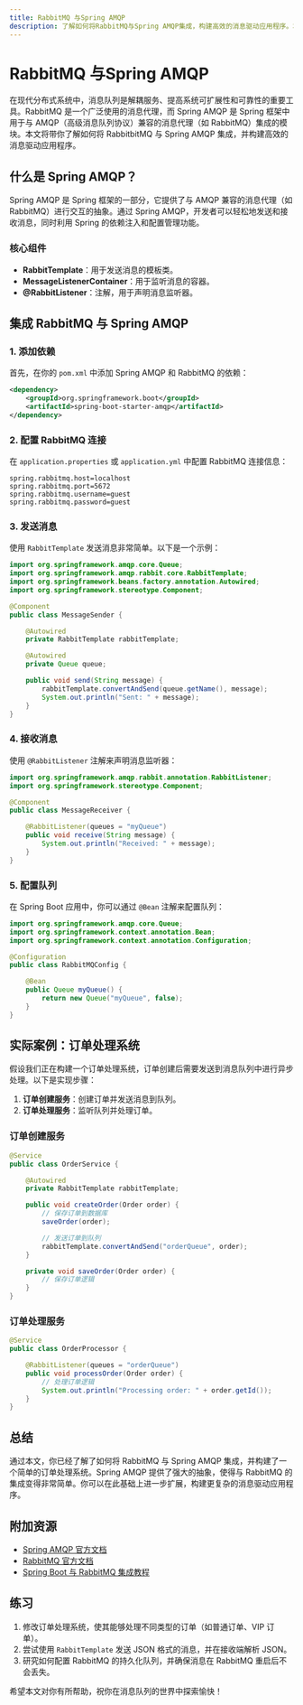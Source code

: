 ```yaml
---
title: RabbitMQ 与Spring AMQP
description: 了解如何将RabbitMQ与Spring AMQP集成，构建高效的消息驱动应用程序。本文适合初学者，包含代码示例和实际案例。
---
```


# RabbitMQ 与Spring AMQP

在现代分布式系统中，消息队列是解耦服务、提高系统可扩展性和可靠性的重要工具。RabbitMQ 是一个广泛使用的消息代理，而 Spring AMQP 是 Spring 框架中用于与 AMQP（高级消息队列协议）兼容的消息代理（如 RabbitMQ）集成的模块。本文将带你了解如何将 RabbitbitMQ 与 Spring AMQP 集成，并构建高效的消息驱动应用程序。

## 什么是 Spring AMQP？

Spring AMQP 是 Spring 框架的一部分，它提供了与 AMQP 兼容的消息代理（如 RabbitMQ）进行交互的抽象。通过 Spring AMQP，开发者可以轻松地发送和接收消息，同时利用 Spring 的依赖注入和配置管理功能。

### 核心组件

- **RabbitTemplate**：用于发送消息的模板类。
- **MessageListenerContainer**：用于监听消息的容器。
- **@RabbitListener**：注解，用于声明消息监听器。

## 集成 RabbitMQ 与 Spring AMQP

### 1. 添加依赖

首先，在你的 `pom.xml` 中添加 Spring AMQP 和 RabbitMQ 的依赖：

```xml
<dependency>
    <groupId>org.springframework.boot</groupId>
    <artifactId>spring-boot-starter-amqp</artifactId>
</dependency>
```

### 2. 配置 RabbitMQ 连接

在 `application.properties` 或 `application.yml` 中配置 RabbitMQ 连接信息：

```properties
spring.rabbitmq.host=localhost
spring.rabbitmq.port=5672
spring.rabbitmq.username=guest
spring.rabbitmq.password=guest
```

### 3. 发送消息

使用 `RabbitTemplate` 发送消息非常简单。以下是一个示例：

```java
import org.springframework.amqp.core.Queue;
import org.springframework.amqp.rabbit.core.RabbitTemplate;
import org.springframework.beans.factory.annotation.Autowired;
import org.springframework.stereotype.Component;

@Component
public class MessageSender {

    @Autowired
    private RabbitTemplate rabbitTemplate;

    @Autowired
    private Queue queue;

    public void send(String message) {
        rabbitTemplate.convertAndSend(queue.getName(), message);
        System.out.println("Sent: " + message);
    }
}
```

### 4. 接收消息

使用 `@RabbitListener` 注解来声明消息监听器：

```java
import org.springframework.amqp.rabbit.annotation.RabbitListener;
import org.springframework.stereotype.Component;

@Component
public class MessageReceiver {

    @RabbitListener(queues = "myQueue")
    public void receive(String message) {
        System.out.println("Received: " + message);
    }
}
```

### 5. 配置队列

在 Spring Boot 应用中，你可以通过 `@Bean` 注解来配置队列：

```java
import org.springframework.amqp.core.Queue;
import org.springframework.context.annotation.Bean;
import org.springframework.context.annotation.Configuration;

@Configuration
public class RabbitMQConfig {

    @Bean
    public Queue myQueue() {
        return new Queue("myQueue", false);
    }
}
```

## 实际案例：订单处理系统

假设我们正在构建一个订单处理系统，订单创建后需要发送到消息队列中进行异步处理。以下是实现步骤：

1. **订单创建服务**：创建订单并发送消息到队列。
2. **订单处理服务**：监听队列并处理订单。

### 订单创建服务

```java
@Service
public class OrderService {

    @Autowired
    private RabbitTemplate rabbitTemplate;

    public void createOrder(Order order) {
        // 保存订单到数据库
        saveOrder(order);

        // 发送订单到队列
        rabbitTemplate.convertAndSend("orderQueue", order);
    }

    private void saveOrder(Order order) {
        // 保存订单逻辑
    }
}
```

### 订单处理服务

```java
@Service
public class OrderProcessor {

    @RabbitListener(queues = "orderQueue")
    public void processOrder(Order order) {
        // 处理订单逻辑
        System.out.println("Processing order: " + order.getId());
    }
}
```

## 总结

通过本文，你已经了解了如何将 RabbitMQ 与 Spring AMQP 集成，并构建了一个简单的订单处理系统。Spring AMQP 提供了强大的抽象，使得与 RabbitMQ 的集成变得非常简单。你可以在此基础上进一步扩展，构建更复杂的消息驱动应用程序。

## 附加资源

- [Spring AMQP 官方文档](https://spring.io/projects/spring-amqp)
- [RabbitMQ 官方文档](https://www.rabbitmq.com/documentation.html)
- [Spring Boot 与 RabbitMQ 集成教程](https://www.baeldung.com/spring-amqp)

## 练习

1. 修改订单处理系统，使其能够处理不同类型的订单（如普通订单、VIP 订单）。
2. 尝试使用 `RabbitTemplate` 发送 JSON 格式的消息，并在接收端解析 JSON。
3. 研究如何配置 RabbitMQ 的持久化队列，并确保消息在 RabbitMQ 重启后不会丢失。

希望本文对你有所帮助，祝你在消息队列的世界中探索愉快！